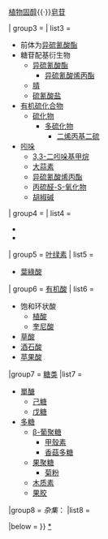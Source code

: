 {{navbox
| name = 植物化学成分
| title = [[植物化学成分]]类型
| listclass = hlist
| bodyclass = hlist
| state = {{{state<includeonly>|collapsed</includeonly>}}}

| group1 = [[植物化学成分]]
| list1 = [[天然酚]]与[[多酚]]{{·}}[[植物固醇]]{{·}}[[皂苷]]

| group3 = {{le|葡萄糖异硫氰酸盐|Betalain}}
| list3 = 
*前体为[[异硫氰酸酯]]
*糖苷配基衍生物
**[[异硫氰酸酯]]
***[[异硫氰酸烯丙酯]]
**[[腈]]
**[[硫氰酸盐]]
*[[有机硫化学|有机硫化合物]]
**[[硫化物]]
***[[多硫化物]]
****[[二烯丙基二硫]]
*[[吲哚]]
**[[3,3-二吲哚基甲烷]]
**[[大蒜素]]
**[[异硫氰酸烯丙酯]]
**[[丙硫醛-S-氧化物]]
**[[胡椒碱]]

| group4 = {{le|甜菜素|Betalain}}
| list4 = 
*{{le|甜菜素|Betalain|甜菜红素}}
*{{le|甜菜素|Betalain|甜菜黄素}}

| group5 = [[叶绿素]]
| list5 = 
*[[葉綠酸]]

| group6 = [[有机酸]]
| list6 = 
*饱和环状酸
**[[植酸]]
**[[奎尼酸]]
*[[草酸]]
*[[酒石酸]]
*[[苹果酸]]

|group7 = [[糖类]]
|list7 =
*[[單醣]]
**[[己糖]]
**[[戊糖]]
*[[多糖]]
**[[β-葡聚糖]]
***[[甲殼素]]
***[[香菇多糖]]
**[[果聚糖]]
***[[菊粉]]
**[[木质素]]
**[[果胶]]

|group8 = ''杂集''：
|list8 = {{le|食物中的植物化学成分列表|List of phytochemicals in food}}

|below = {{Biochemical families}}
}}
<noinclude>
[[Category:化学模板|{{PAGENAME}}]]
[[category:植物化学成分|*]]
</noinclude>